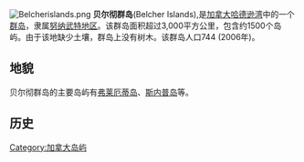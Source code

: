 [[File:Belcherislands.png|right]]
'''贝尔彻群岛'''(Belcher Islands),是[[加拿大|加拿大]][[哈德逊湾|哈德逊湾]]中的一个[[群岛|群岛]]，隶属[[努纳武特地区|努纳武特地区]]。该群岛面积超过3,000平方公里，包含约1500个岛屿。由于该地缺少土壤，群岛上没有树木。该群岛人口744 (2006年)。

== 地貌 ==
贝尔彻群岛的主要岛屿有[[弗莱厄蒂岛|弗莱厄蒂岛]]、[[斯内普岛|斯内普岛]]等。

== 历史 ==

{{Authority control}}
[[Category:加拿大岛屿|Category:加拿大岛屿]]